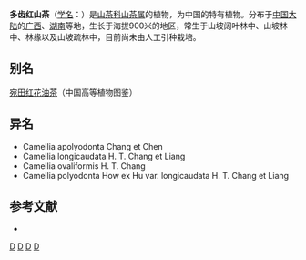 {{Speciesbox 
| taxon = Camellia polyodonta
| authority = How ex Hu
}}

'''多齿红山茶'''（[[学名|学名]]：{{lang|la|''Camellia polyodonta''}}）是[[山茶科|山茶科]][[山茶属|山茶属]]的植物，为中国的特有植物。分布于[[中国大陆|中国大陆]]的[[广西|广西]]、[[湖南|湖南]]等地，生长于海拔900米的地区，常生于山坡阔叶林中、山坡林中、林缘以及山坡疏林中，目前尚未由人工引种栽培。

== 别名 ==
[[宛田红花油茶|宛田红花油茶]]（中国高等植物图鉴）

== 异名 ==
* Camellia apolyodonta Chang et Chen
* Camellia longicaudata H. T. Chang et Liang
* Camellia ovaliformis H. T. Chang
* Camellia polyodonta How ex Hu var. longicaudata H. T. Chang et Liang

== 参考文献 ==
<div class="references-small">
* {{cite web| url =http://www.bioinfo.cn/db05/KmzwSpecies.php?action=view&id=22256| title =多齿红山茶| work =《中国高等植物数据库全库》| publisher =中国科学院微生物研究所| author =昆明植物研究所| accessdate =2009-02-25}}{{dead link|date=2017年12月 |bot=InternetArchiveBot |fix-attempted=yes }}
</div>
{{Taxonbar|from=Q10933220}}

[[Category:山茶属|D]]
[[Category:中國特有植物|D]]
[[Category:广西植物|D]]
[[Category:湖南植物|D]]
